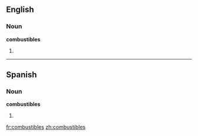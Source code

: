 ==English==

===Noun===
'''combustibles'''

# {{plural of|[[combustible]]}}

----

==Spanish==
===Noun===
'''combustibles'''
# {{plural of|[[combustible]]|lang=Spanish}}

[[fr:combustibles]]
[[zh:combustibles]]